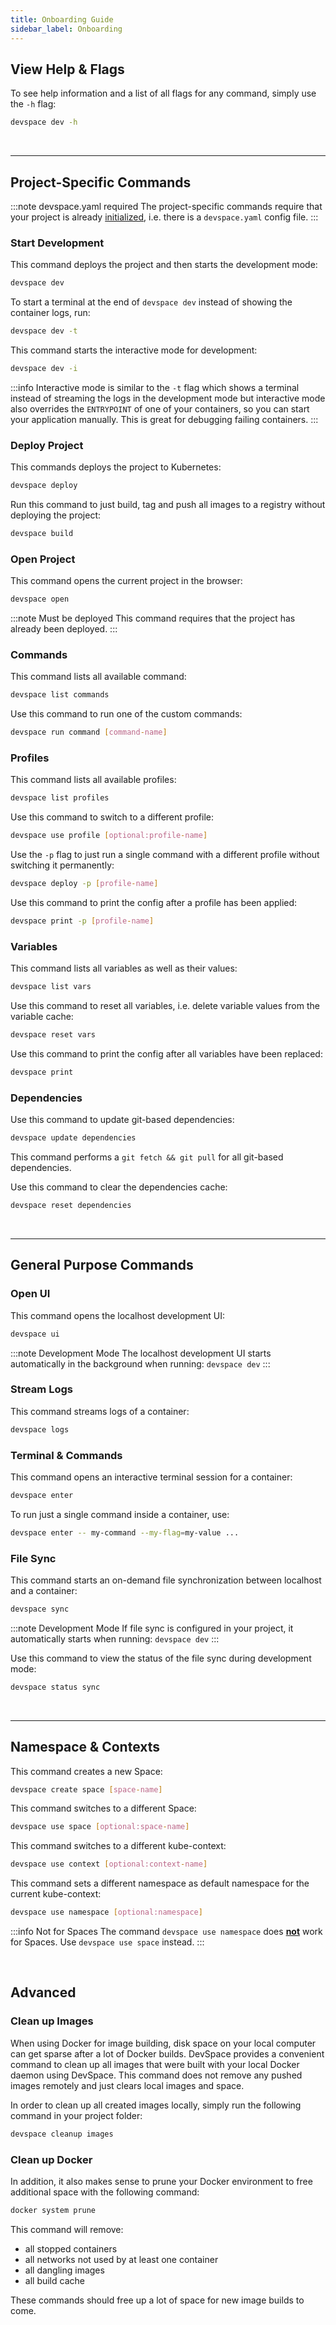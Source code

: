 ```yaml
---
title: Onboarding Guide
sidebar_label: Onboarding
---
```


## View Help & Flags
To see help information and a list of all flags for any command, simply use the `-h` flag:
```bash
devspace dev -h
```

<br/>

---


## Project-Specific Commands

:::note devspace.yaml required
The project-specific commands require that your project is already [initialized](../getting-started/initialize-project.mdx), i.e. there is a `devspace.yaml` config file.
:::


### Start Development
This command deploys the project and then starts the development mode:
```bash
devspace dev
```

To start a terminal at the end of `devspace dev` instead of showing the container logs, run:
```bash
devspace dev -t
```

This command starts the interactive mode for development:
```bash
devspace dev -i
```
:::info
Interactive mode is similar to the `-t` flag which shows a terminal instead of streaming the logs in the development mode but interactive mode also overrides the `ENTRYPOINT` of one of your containers, so you can start your application manually. This is great for debugging failing containers.
:::


### Deploy Project
This commands deploys the project to Kubernetes:
```bash
devspace deploy
```

Run this command to just build, tag and push all images to a registry without deploying the project:
```bash
devspace build
```


### Open Project
This command opens the current project in the browser:
```bash
devspace open
```

:::note Must be deployed
This command requires that the project has already been deployed.
:::


### Commands
This command lists all available command:
```bash
devspace list commands
```

Use this command to run one of the custom commands:
```bash
devspace run command [command-name]
```


### Profiles
This command lists all available profiles:
```bash
devspace list profiles
```

Use this command to switch to a different profile:
```bash
devspace use profile [optional:profile-name]
```

Use the `-p` flag to just run a single command with a different profile without switching it permanently:
```bash
devspace deploy -p [profile-name]
```

Use this command to print the config after a profile has been applied:
```bash
devspace print -p [profile-name]
```


### Variables
This command lists all variables as well as their values:
```bash
devspace list vars
```

Use this command to reset all variables, i.e. delete variable values from the variable cache:
```bash
devspace reset vars
```

Use this command to print the config after all variables have been replaced:
```bash
devspace print
```


### Dependencies
Use this command to update git-based dependencies:
```bash
devspace update dependencies
```
This command performs a `git fetch && git pull` for all git-based dependencies.

Use this command to clear the dependencies cache:
```bash
devspace reset dependencies
```

<br/>

---

## General Purpose Commands

### Open UI
This command opens the localhost development UI:
```bash
devspace ui
```
:::note Development Mode
The localhost development UI starts automatically in the background when running: `devspace dev`
:::


### Stream Logs
This command streams logs of a container:
```bash
devspace logs
```


### Terminal & Commands
This command opens an interactive terminal session for a container:
```bash
devspace enter
```

To run just a single command inside a container, use:
```bash
devspace enter -- my-command --my-flag=my-value ...
```


### File Sync
This command starts an on-demand file synchronization between localhost and a container:
```bash
devspace sync
```

:::note Development Mode
If file sync is configured in your project, it automatically starts when running: `devspace dev`
:::

Use this command to view the status of the file sync during development mode:
```bash
devspace status sync
```


<br/>

---


## Namespace & Contexts
This command creates a new Space:
```bash
devspace create space [space-name]
```

This command switches to a different Space:
```bash
devspace use space [optional:space-name]
```

This command switches to a different kube-context:
```bash
devspace use context [optional:context-name]
```

This command sets a different namespace as default namespace for the current kube-context:
```bash
devspace use namespace [optional:namespace]
```

:::info Not for Spaces
The command `devspace use namespace` does **<u>not</u>** work for Spaces. Use `devspace use space` instead.
:::


<br/>

## Advanced

### Clean up Images
When using Docker for image building, disk space on your local computer can get sparse after a lot of Docker builds. DevSpace provides a convenient command to clean up all images that were built with your local Docker daemon using DevSpace. This command does not remove any pushed images remotely and just clears local images and space.

In order to clean up all created images locally, simply run the following command in your project folder:
```bash
devspace cleanup images
```

### Clean up Docker
In addition, it also makes sense to prune your Docker environment to free additional space with the following command:

```bash
docker system prune
```

This command will remove:
- all stopped containers
- all networks not used by at least one container
- all dangling images
- all build cache

These commands should free up a lot of space for new image builds to come.
